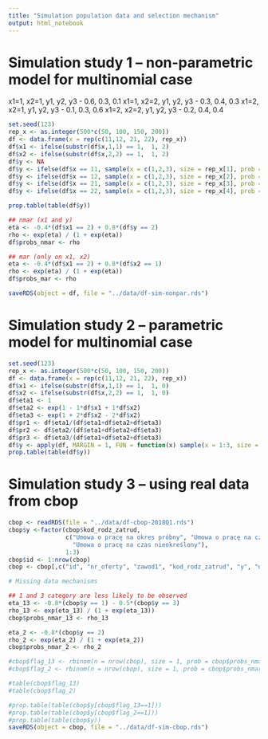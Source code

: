 ```yaml
---
title: "Simulation population data and selection mechanism"
output: html_notebook
---
```



# Simulation study 1 -- non-parametric model for multinomial case 

x1=1, x2=1, y1, y2, y3 - 0.6, 0.3, 0.1 
x1=1, x2=2, y1, y2, y3 - 0.3, 0.4, 0.3
x1=2, x2=1, y1, y2, y3 - 0.1, 0.3, 0.6
x1=2, x2=2, y1, y2, y3 - 0.2, 0.4, 0.4

```r
set.seed(123)
rep_x <- as.integer(500*c(50, 100, 150, 200))
df <- data.frame(x = rep(c(11,12, 21, 22), rep_x))
df$x1 <- ifelse(substr(df$x,1,1) == 1,  1, 2)
df$x2 <- ifelse(substr(df$x,2,2) == 1,  1, 2)
df$y <- NA
df$y <- ifelse(df$x == 11, sample(x = c(1,2,3), size = rep_x[1], prob = c(0.6 ,0.3, 0.1), replace = T), df$y)
df$y <- ifelse(df$x == 12, sample(x = c(1,2,3), size = rep_x[2], prob = c(0.3, 0.4, 0.3), replace = T), df$y)
df$y <- ifelse(df$x == 21, sample(x = c(1,2,3), size = rep_x[3], prob = c(0.1, 0.3, 0.6), replace = T), df$y)
df$y <- ifelse(df$x == 22, sample(x = c(1,2,3), size = rep_x[4], prob = c(0.2, 0.4, 0.4), replace = T), df$y)

prop.table(table(df$y))

## nmar (x1 and y)
eta <- -0.4*(df$x1 == 2) + 0.8*(df$y == 2)
rho <- exp(eta) / (1 + exp(eta))
df$probs_nmar <- rho

## mar (only on x1, x2)
eta <- -0.4*(df$x1 == 2) + 0.8*(df$x2 == 1)
rho <- exp(eta) / (1 + exp(eta))
df$probs_mar <- rho

saveRDS(object = df, file = "../data/df-sim-nonpar.rds")
```

# Simulation study 2 -- parametric model for multinomial case


```r
set.seed(123)
rep_x <- as.integer(500*c(50, 100, 150, 200))
df <- data.frame(x = rep(c(11,12, 21, 22), rep_x))
df$x1 <- ifelse(substr(df$x,1,1) == 1,  1, 0)
df$x2 <- ifelse(substr(df$x,2,2) == 1,  1, 0)
df$eta1 <- 1
df$eta2 <- exp(1 - 1*df$x1 + 1*df$x2)
df$eta3 <- exp(1 + 2*df$x2 - 2*df$x2)
df$pr1 <- df$eta1/(df$eta1+df$eta2+df$eta3)
df$pr2 <- df$eta2/(df$eta1+df$eta2+df$eta3)
df$pr3 <- df$eta3/(df$eta1+df$eta2+df$eta3)
df$y <- apply(df, MARGIN = 1, FUN = function(x) sample(x = 1:3, size = 1, replace = T, prob = x[c('pr1','pr2','pr3')]))
prop.table(table(df$y))
```


# Simulation study 3 -- using real data from cbop

```r
cbop <- readRDS(file = "../data/df-cbop-2018Q1.rds")
cbop$y <-factor(cbop$kod_rodz_zatrud, 
                c("Umowa o pracę na okres próbny", "Umowa o pracę na czas określony",
                  "Umowa o pracę na czas nieokreślony"),
                1:3)
cbop$id <- 1:nrow(cbop)
cbop <- cbop[,c("id", "nr_oferty", "zawod1", "kod_rodz_zatrud", "y", "nace")]

# Missing data mechanisms

## 1 and 3 category are less likely to be observed
eta_13 <- -0.8*(cbop$y == 1) - 0.5*(cbop$y == 3)
rho_13 <- exp(eta_13) / (1 + exp(eta_13))
cbop$probs_nmar_13 <- rho_13

eta_2 <- -0.8*(cbop$y == 2)
rho_2 <- exp(eta_2) / (1 + exp(eta_2))
cbop$probs_nmar_2 <- rho_2

#cbop$flag_13 <- rbinom(n = nrow(cbop), size = 1, prob = cbop$probs_nmar_13)
#cbop$flag_2 <- rbinom(n = nrow(cbop), size = 1, prob = cbop$probs_nmar_2)

#table(cbop$flag_13)
#table(cbop$flag_2)

#prop.table(table(cbop$y[cbop$flag_13==1]))
#prop.table(table(cbop$y[cbop$flag_2==1]))
#prop.table(table(cbop$y))
saveRDS(object = cbop, file = "../data/df-sim-cbop.rds")

```


